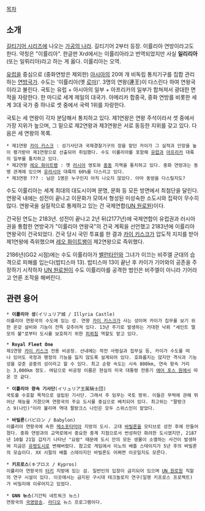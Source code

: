 {{{+1 イリュリア連王國 / Allied Kingdom of Illyria }}}

[[목차]]

== 소개 ==
[[길티기어 시리즈]]에 나오는 [[가공의 나라]]. 길티기어 2부터 등장. 이률리아 연방이라고도 한다. 약칭은 "이률리아". 한글판 Xrd에서는 이률리아라고 번역되었지만 사실 '''일리리아'''(또는 일뤼리아)라고 하는 게 옳다. 이률리아는 오역.

[[유럽]]을 중심으로 (중화연방은 제외한) [[아시아]]의 20여 개 비독립 통치기구를 집합 관리하는 [[연방|연방국가]]. 수도는 '이률리아(옛 [[로마]])'. 3명의 연왕(連王)이 다스린다 하여 연왕국이라고 불린다. 국토는 유럽 + 아시아의 일부 + 아프리카의 일부가 합쳐져서 광대한 면적을 자랑한다. 한 마디로 세계 제일의 대국가. 아메리카 합중국, 중화 연방를 비롯한 세계 3대 국가 중 하나로 셋 중에서 국력 1위를 자랑한다.

국토는 세 연왕이 각자 분담해서 통치하고 있다. 제1연왕은 연왕 주석이라서 셋 중에서 가장 지위가 높으며, 그 밑으로 제2연왕과 제3연왕은 서로 동등한 지위를 갖고 있다. 다음은 세 연왕의 목록.
 * 제1연왕 [[카이 키스크]] : 성기사단과 국제경찰기구의 장을 맡던 카이가 그 실적과 인망을 높이 평가받아 제1연왕으로 선출되어 취임했다. 수도 이률리아를 포함해 [[유럽]]과 [[아프리카]] 대륙의 일부를 통치하고 있다.
 * 제2연왕 [[레오 화이트팽]] : 옛 [[러시아]] 영토와 [[중동]] 지역을 통치하고 있다. 중화 연방과는 동맹 관계에 있으며 [[유라시아]] 대륙의 60%를 다스리고 있다. 
 * 제3연왕 ??? : 남은 1명은 누구인지 아직 나오지 않았다. 아마 동방을 다스릴지도?

수도 이률리아는 세계 최대의 대도시이며 문명, 문화 등 모든 방면에서 최첨단을 달린다. 연왕국 내에는 성전이 끝나고 이문화가 모여서 형성된 미성숙한 소도시와 집락이 무수히 많다. 연왕국을 실질적으로 통제하고 있는 건 국제연합([[UN 원로원]])이다.

건국된 연도는 2183년. 성전이 끝나고 2년 뒤(2177년)에 국제연합이 유럽권과 러시아권을 통합한 연방국가 "이률리아 연왕국"의 건국 계획을 선언했고 2183년에 이률리아 연왕국이 건국되었다. 건국 당시 국민 투표를 한 결과 [[카이 키스크]]가 압도적 지지를 받아 제1연왕에 즉위했으며 [[레오 화이트팽]]이 제2연왕으로 즉위했다.

2186년(GG2 시점)에는 수도 이률리아가 [[밸런타인]]와 그녀가 이끄는 비주엘 군대의 습격으로 피해를 입는다(밥티스마 13). 밥티스마 13이 끝난 후 카이가 기어와의 공존을 주장하기 시작하자 [[UN 원로원]]이 수도 이률리아를 공격한 범인은 비주엘이 아니라 기어라고 언론 조작을 해버린다.

== 관련 용어 ==
 * '''이률리아 성'''(イリュリア城 / Illyria Castle)
 이률리아 연왕국의 수도에 있는 성. 연왕 [[카이 키스크]]가 사는 성이며 카이가 집무를 보기 위한 온갖 설비와 기능이 잔뜩 갖추어져 있다. 13년 주기로 발생하는 거대한 낙뢰 "세인트 엘모의 불"로부터 도시를 보호하기 위한 [[피뢰침]] 역할도 맡고 있다.

 * '''Royal Fleet One'''
 제1연왕 [[카이 키스크]] 전용 비공정. 선내에는 작전 사령실과 집무실 등, 카이가 수도를 떠나 있어도 국정과 행정의 기능을 잃지 않도록 설계되어 있다. 호화롭지는 않지만 격식과 기능성을 갖춘 공중의 성이라고 할 수 있다. 최고 순항 속도는 시속 800km, 연속 항속 거리는 3,000km 정도. 여담으로 비공정 이름은 현실의 미국 대통령 전용기 [[에어 포스 원]]에서 따온 것 같다.

 * '''이률리아 왕속 기사단'''(イリュリア王属騎士団)
 국토를 수호할 목적으로 설립된 기사단. 그래서 주 임무는 국토 방위. 이들은 무력에 관해 뛰어난 재능을 가졌으며 연왕국의 주요 도시를 중심으로 배치되어 있다. 최고위는 "팔랑크스 9(나인)"이라 불리며 역대 팔랑크스 나인은 모두 스위스인이 맡았다.

 * '''바빌론'''(バビロン / Babylon)
 이률리아 연왕국에 속한 [[메소포타미아]] 지방의 도시. 고대 [[바빌론]]을 모티브로 성전 후에 만들어졌다. 중화 연방과의 교역로에서 중요한 중계 지점으로서 번성하던 화려한 도시였지만, 2187년 10월 21일 갑자기 나타난 "요람" 때문에 도시 안의 모든 생물이 소멸하는 사건이 발생하여 지금은 [[유령도시]]로 변해버렸다. 참고로 게임에서 이노의 배틀 스테이지가 5년 후의 바빌론의 모습이다. XX 시절의 배틀 스테이지인 바빌론도 어쩌면 이곳일지도 모른다.

 * '''키프로스'''(キプロス / Kypros)
 이률리아 연왕국의 [[터키]] 지방에 있는 섬. 일반인의 입장이 금지되어 있으며 [[UN 원로원]] 직할의 연구 시설이 있다. 이곳에서는 금지된 구시대 테크놀로지 연구(일명 키프로스 프로젝트)가 비밀리에 이루어지고 있었다.

 * '''GNN 뉴스'''(기간틱 네트워크 뉴스)
 연왕국의 [[국영방송]]. [[라디오]] 뉴스 프로그램이다.

